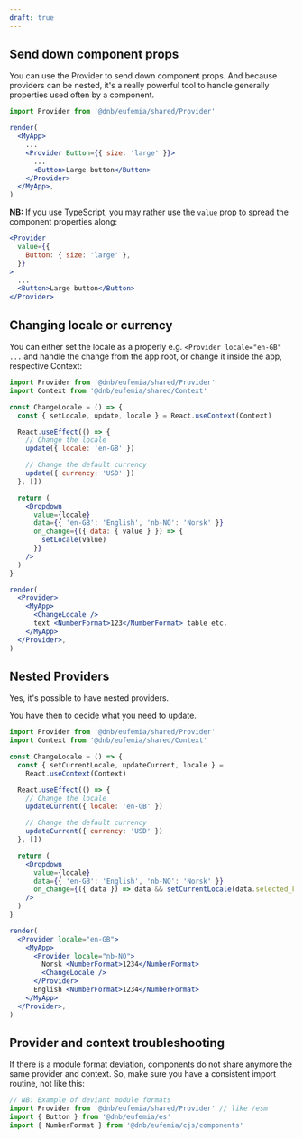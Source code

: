 ```yaml
---
draft: true
---
```


## Send down component props

You can use the Provider to send down component props. And because providers can be nested, it's a really powerful tool to handle generally properties used often by a component.

```jsx
import Provider from '@dnb/eufemia/shared/Provider'

render(
  <MyApp>
    ...
    <Provider Button={{ size: 'large' }}>
      ...
      <Button>Large button</Button>
    </Provider>
  </MyApp>,
)
```

**NB:** If you use TypeScript, you may rather use the `value` prop to spread the component properties along:

```jsx
<Provider
  value={{
    Button: { size: 'large' },
  }}
>
  ...
  <Button>Large button</Button>
</Provider>
```

## Changing locale or currency

You can either set the locale as a properly e.g. `<Provider locale="en-GB" ...` and handle the change from the app root, or change it inside the app, respective Context:

```jsx
import Provider from '@dnb/eufemia/shared/Provider'
import Context from '@dnb/eufemia/shared/Context'

const ChangeLocale = () => {
  const { setLocale, update, locale } = React.useContext(Context)

  React.useEffect(() => {
    // Change the locale
    update({ locale: 'en-GB' })

    // Change the default currency
    update({ currency: 'USD' })
  }, [])

  return (
    <Dropdown
      value={locale}
      data={{ 'en-GB': 'English', 'nb-NO': 'Norsk' }}
      on_change={({ data: { value } }) => {
        setLocale(value)
      }}
    />
  )
}

render(
  <Provider>
    <MyApp>
      <ChangeLocale />
      text <NumberFormat>123</NumberFormat> table etc.
    </MyApp>
  </Provider>,
)
```

## Nested Providers

Yes, it's possible to have nested providers.

You have then to decide what you need to update.

```jsx
import Provider from '@dnb/eufemia/shared/Provider'
import Context from '@dnb/eufemia/shared/Context'

const ChangeLocale = () => {
  const { setCurrentLocale, updateCurrent, locale } =
    React.useContext(Context)

  React.useEffect(() => {
    // Change the locale
    updateCurrent({ locale: 'en-GB' })

    // Change the default currency
    updateCurrent({ currency: 'USD' })
  }, [])

  return (
    <Dropdown
      value={locale}
      data={{ 'en-GB': 'English', 'nb-NO': 'Norsk' }}
      on_change={({ data }) => data && setCurrentLocale(data.selected_key)}
    />
  )
}

render(
  <Provider locale="en-GB">
    <MyApp>
      <Provider locale="nb-NO">
        Norsk <NumberFormat>1234</NumberFormat>
        <ChangeLocale />
      </Provider>
      English <NumberFormat>1234</NumberFormat>
    </MyApp>
  </Provider>,
)
```

## Provider and context troubleshooting

If there is a module format deviation, components do not share anymore the same provider and context. So, make sure you have a consistent import routine, not like this:

```js
// NB: Example of deviant module formats
import Provider from '@dnb/eufemia/shared/Provider' // like /esm
import { Button } from '@dnb/eufemia/es'
import { NumberFormat } from '@dnb/eufemia/cjs/components'
```
